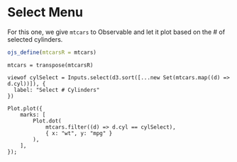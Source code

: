 # Select Menu

For this one, we give `mtcars` to Observable and let it plot based on the # of selected cylinders.

```r
ojs_define(mtcarsR = mtcars)
```

```ojs
mtcars = transpose(mtcarsR)
```

```ojs
viewof cylSelect = Inputs.select(d3.sort([...new Set(mtcars.map((d) => d.cyl))]), {
  label: "Select # Cylinders"
})
```

```ojs
Plot.plot({
	marks: [
		Plot.dot(
			mtcars.filter((d) => d.cyl == cylSelect),
			{ x: "wt", y: "mpg" }
		),
	],
});
```

